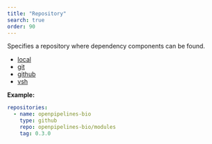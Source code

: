 ```yaml
---
title: "Repository"
search: true
order: 90
---
```


Specifies a repository where dependency components can be found.

 - [local](/reference/config/repositories/localRepository.html)
 - [git](/reference/config/repositories/gitRepository.html)
 - [github](/reference/config/repositories/githubRepository.html)
 - [vsh](/reference/config/repositories/viashhubRepository.html)


**Example:**

```yaml
repositories:
  - name: openpipelines-bio
    type: github
    repo: openpipelines-bio/modules
    tag: 0.3.0

```
